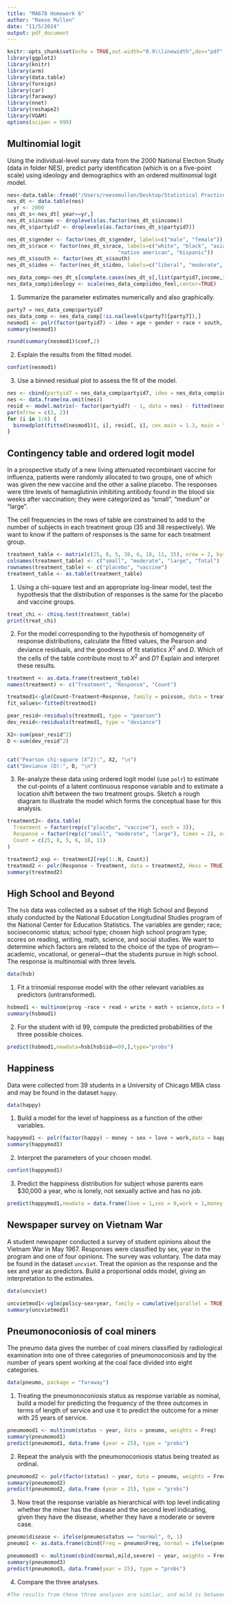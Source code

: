 ```yaml
---
title: "MA678 Homework 6"
author: "Reese Mullen"
date: "11/5/2024"
output: pdf_document
---
```


```r
knitr::opts_chunk$set(echo = TRUE,out.width="0.9\\linewidth",dev="pdf",fig.align  = 'center')
library(ggplot2)
library(knitr)
library(arm)
library(data.table)
library(foreign)
library(car)
library(faraway)
library(nnet)
library(reshape2) 
library(VGAM)
options(scipen = 999)
```

## Multinomial logit
Using the individual-level survey data from the 2000 National Election Study (data in folder NES), predict party identification (which is on a five-point scale) using ideology and demographics with an ordered multinomial logit model.
```r
nes<-data.table::fread("/Users/reesemullen/Desktop/Statistical Practice/MA 678/678-HW/nes.txt")
nes_dt <- data.table(nes)
  yr <- 2000
nes_dt_s<-nes_dt[ year==yr,]
nes_dt_s$income <- droplevels(as.factor(nes_dt_s$income))
nes_dt_s$partyid7 <- droplevels(as.factor(nes_dt_s$partyid7))

nes_dt_s$gender <- factor(nes_dt_s$gender, labels=c("male", "female"))
nes_dt_s$race <- factor(nes_dt_s$race, labels=c("white", "black", "asian", 
                                    "native american", "hispanic"))
nes_dt_s$south <- factor(nes_dt_s$south)
nes_dt_s$ideo <- factor(nes_dt_s$ideo, labels=c("liberal", "moderate", "conservative"))

nes_data_comp<-nes_dt_s[complete.cases(nes_dt_s[,list(partyid7,income,ideo,female,white)])]
nes_data_comp$ideology <- scale(nes_data_comp$ideo_feel,center=TRUE)
```

1. Summarize the parameter estimates numerically and also graphically. 
```r
party7 = nes_data_comp$partyid7
nes_data_comp <- nes_data_comp[!is.na(levels(party7)[party7]),]
nesmod1 <- polr(factor(partyid7) ~ ideo + age + gender + race + south, Hess = TRUE, data = nes_data_comp)
summary(nesmod1)

round(summary(nesmod1)$coef,2)
```

2. Explain the results from the fitted model.
```r
confint(nesmod1)
```

3. Use a binned residual plot to assess the fit of the model.
```r
nes <- cbind(partyid7 = nes_data_comp$partyid7, ideo = nes_data_comp$ideo, race = nes_data_comp$race, age = nes_data_comp$age, gender = nes_data_comp$gender, south = nes_data_comp$south)
nes <- data.frame(na.omit(nes))
resid <- model.matrix(~ factor(partyid7) - 1, data = nes) - fitted(nesmod1)
par(mfrow = c(3, 2))
for (i in 1:6) {
  binnedplot(fitted(nesmod1)[, i], resid[, i], cex.main = 1.3, main = "Binned residual plot")
}
```


## Contingency table and ordered logit model
In a prospective study of a new living attenuated recombinant vaccine for influenza, patients were randomly allocated to two groups, one of which was given the new vaccine and the other a saline placebo. The responses were titre levels of hemaglutinin inhibiting antibody found in the blood six weeks after vaccination; they were categorized as "small", "medium" or "large". 

\begin{table}[ht]
\centering
\begin{tabular}{rrrrr}
  \hline
treatment & small & moderate & large & Total \\ 
  \hline
placebo &  25 &   8 &   5 & 38 \\ 
 vaccine &   6 &  18 &  11 & 35 \\ 
   \hline
\end{tabular}
\end{table}
The cell frequencies in the rows of table are constrained to add to the number of subjects in each treatment group (35 and 38 respectively). We want to know if the pattern of responses is the same for each treatment group.

```r
treatment_table <- matrix(c(25, 8, 5, 38, 6, 18, 11, 35), nrow = 2, byrow = TRUE)
colnames(treatment_table) <- c("small", "moderate", "large", "Total")
rownames(treatment_table) <- c("placebo", "vaccine")
treatment_table <- as.table(treatment_table)
```

1. Using a chi-square test and an appropriate log-linear model, test the hypothesis that the distribution of responses is the same for the placebo and vaccine groups.
```r
treat_chi <- chisq.test(treatment_table)
print(treat_chi)
```

2. For the model corresponding to the hypothesis of homogeneity of response distributions, calculate the fitted values, the Pearson and deviance residuals, and the goodness of fit statistics $X^2$ and $D$. Which of the cells of the table contribute most to $X^2$ and $D$? Explain and interpret these results.
```r
treatment <- as.data.frame(treatment_table)
names(treatment) <- c("Treatment", "Response", "Count")

treatmod1<-glm(Count~Treatment+Response, family = poisson, data = treatment)
fit_values<-fitted(treatmod1)

pear_resid<-residuals(treatmod1, type = "pearson")
dev_resid<-residuals(treatmod1, type = "deviance")

X2<-sum(pear_resid^2)
D <-sum(dev_resid^2)


cat("Pearson chi-square (X^2):", X2, "\n")
cat("Deviance (D):", D, "\n")
```

3. Re-analyze these data using ordered logit model (use `polr`) to estimate the cut-points of a latent continuous response variable and to estimate a location shift between the two treatment groups. Sketch a rough diagram to illustrate the model which forms the conceptual base for this analysis.
```r
treatment2<- data.table(
  Treatment = factor(rep(c("placebo", "vaccine"), each = 3)),
  Response = factor(rep(c("small", "moderate", "large"), times = 2), ordered = TRUE),
  Count = c(25, 8, 5, 6, 18, 11)
)

treatment2_exp <- treatment2[rep(1:.N, Count)]
treatmod2 <- polr(Response ~ Treatment, data = treatment2, Hess = TRUE)
summary(treatmod2)
```


## High School and Beyond 
The `hsb` data was collected as a subset of the High School and Beyond study conducted by the National Education Longitudinal Studies program of the National Center for Education Statistics. The variables are gender; race; socioeconomic status; school type; chosen high school program type; scores on reading, writing, math, science, and social studies. We want to determine which factors are related to the choice of the type of program—academic, vocational, or general—that the students pursue in high school. The response is multinomial with three levels.

```r
data(hsb)
```

1. Fit a trinomial response model with the other relevant variables as predictors (untransformed).
```r
hsbmod1 <- multinom(prog ~race + read + write + math + science,data = hsb,trace = FALSE,HESS = TRUE)
summary(hsbmod1)
```

2. For the student with id 99, compute the predicted probabilities of the three possible choices.
```r
predict(hsbmod1,newdata=hsb[hsb$id==99,],type="probs")
```


## Happiness
Data were collected from 39 students in a University of Chicago MBA class and may be found in the dataset `happy`.
```r
data(happy)
```

1. Build a model for the level of happiness as a function of the other variables.
```r
happymod1 <- polr(factor(happy) ~ money + sex + love + work,data = happy)
summary(happymod1)
```

2. Interpret the parameters of your chosen model.
```r
confint(happymod1)
```

3. Predict the happiness distribution for subject whose parents earn $30,000 a year,
who is lonely, not sexually active and has no job.
```r
predict(happymod1,newdata = data.frame(love = 1,sex = 0,work = 1,money = 30),type = "probs")
```

## Newspaper survey on Vietnam War
A student newspaper conducted a survey of student opinions about the Vietnam War in May 1967. Responses were classified by sex, year in the program and one of four opinions. The survey was voluntary. The data may be found in the dataset `uncviet`.  Treat the opinion as the response and the sex and year as predictors. Build a proportional odds model, giving an interpretation to the estimates.

```r
data(uncviet)

uncvietmod1<-vglm(policy~sex+year, family = cumulative(parallel = TRUE, link = "logitlink"), data = uncviet)
summary(uncvietmod1)
```

## Pneumonoconiosis of coal miners
The pneumo data gives the number of coal miners classified by radiological examination into one of three categories of pneumonoconiosis and by the number of years spent working at the coal face divided into eight categories.

```r
data(pneumo, package = "faraway")
```

1. Treating the pneumonoconiosis status as response variable as nominal, build a model for predicting the frequency of the three outcomes in terms of length of service and use it to predict the outcome for a miner with 25 years of service.
```r
pneumomod1 <- multinom(status ~ year, data = pneumo, weights = Freq)
summary(pneumomod1)
predict(pneumomod1, data.frame (year = 25), type = "probs")
```

2. Repeat the analysis with the pneumonoconiosis status being treated as ordinal. 
```r
pneumomod2 <- polr(factor(status) ~ year, data = pneumo, weights = Freq, Hess = TRUE)
summary(pneumomod2)
predict(pneumomod2, data.frame (year = 25), type = "probs")
```

3. Now treat the response variable as hierarchical with top level indicating whether
the miner has the disease and the second level indicating, given they have the
disease, whether they have a moderate or severe case. 
```r
pneumo$disease <- ifelse(pneumo$status == "normal", 0, 1)
pneumo1 <- as.data.frame(cbind(Freq = pneumo$Freq, normal = ifelse(pneumo$status == "normal",1,0), mild = ifelse(pneumo$status == "mild",1,0), severe = ifelse(pneumo$status == "severe",1,0), year = pneumo$year, disease = pneumo$disease))

pneumomod3 <- multinom(cbind(normal,mild,severe) ~ year, weights = Freq, data = pneumo1)
summary(pneumomod3)
predict(pneumomod3, data.frame(year = 25), type = "probs")
```

4. Compare the three analyses.
```r
#The results from these three analyses are similar, and mild is between 0.08-0.10, normal is betwen 0.78-0.83, and severe is between 0.08-0.12.
```

